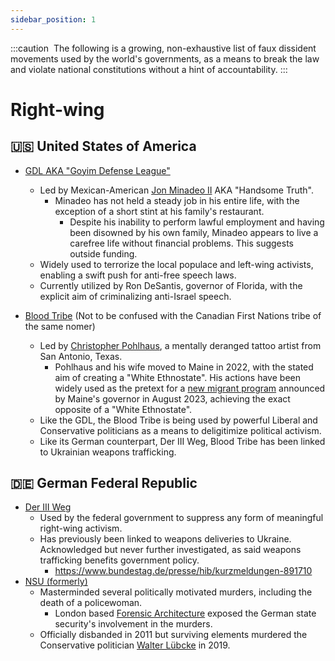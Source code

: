 ```yaml
---
sidebar_position: 1
---
```


:::caution ‎
The following is a growing, non-exhaustive list of faux dissident movements used by the world's governments, as a means to break the law and violate national constitutions without a hint of accountability.
:::

# Right-wing

## 🇺🇸 United States of America

* [GDL AKA "Goyim Defense League"](https://en.wikipedia.org/wiki/Goyim_Defense_League)
  * Led by Mexican-American [Jon Minadeo II](https://en.wikipedia.org/wiki/Jon_Minadeo_II) AKA "Handsome Truth".
    * Minadeo has not held a steady job in his entire life, with the exception of a short stint at his family's restaurant.
      * Despite his inability to perform lawful employment and having been disowned by his own family, Minadeo appears to live a carefree life without financial problems. This suggests outside funding. 
  * Widely used to terrorize the local populace and left-wing activists, enabling a swift push for anti-free speech laws.
  * Currently utilized by Ron DeSantis, governor of Florida, with the explicit aim of criminalizing anti-Israel speech.

* [Blood Tribe](https://www.adl.org/resources/backgrounder/blood-tribe) (Not to be confused with the Canadian First Nations tribe of the same nomer)
  * Led by [Christopher Pohlhaus](https://www.dreshare.com/christopher-pohlhaus/), a mentally deranged tattoo artist from San Antonio, Texas.
    * Pohlhaus and his wife moved to Maine in 2022, with the stated aim of creating a "White Ethnostate". His actions have been widely used as the pretext for a [new migrant program](https://www.themainewire.com/2023/08/maine-governor-wants-to-resettle-75000-foreign-born-migrants-in-maine-by-2029/)
      announced by Maine's governor in August 2023, achieving the exact opposite of a "White Ethnostate".
  * Like the GDL, the Blood Tribe is being used by powerful Liberal and Conservative politicians as a means to deligitimize political activism.
  * Like its German counterpart, Der III Weg, Blood Tribe has been linked to Ukrainian weapons trafficking.

## 🇩🇪 German Federal Republic

* [Der III Weg](https://en.wikipedia.org/wiki/Third_Way_(Germany))
  * Used by the federal government to suppress any form of meaningful right-wing activism.
  * Has previously been linked to weapons deliveries to Ukraine. Acknowledged but never further investigated, as said weapons trafficking benefits government policy.
    * https://www.bundestag.de/presse/hib/kurzmeldungen-891710
 * [NSU (formerly)](https://en.wikipedia.org/wiki/National_Socialist_Underground)
   * Masterminded several politically motivated murders, including the death of a policewoman.
     * London based [Forensic Architecture](https://forensic-architecture.org/investigation/the-murder-of-halit-yozgat) exposed the German state security's involvement in the murders.
   * Officially disbanded in 2011 but surviving elements murdered the Conservative politician [Walter Lübcke](https://www.faz.net/aktuell/politik/inland/mordfall-luebcke-und-nsu-immer-wieder-temme-16440141.html) in 2019.
